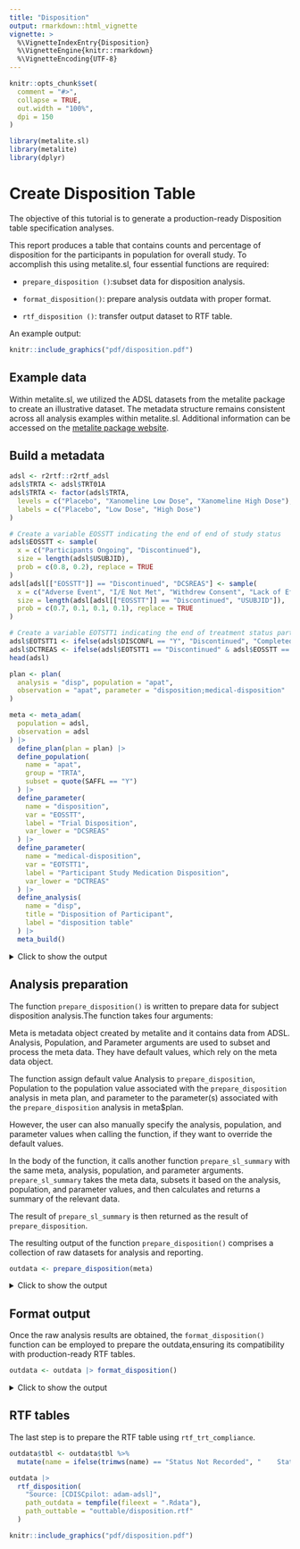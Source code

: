 ```yaml
---
title: "Disposition"
output: rmarkdown::html_vignette
vignette: >
  %\VignetteIndexEntry{Disposition}
  %\VignetteEngine{knitr::rmarkdown}
  %\VignetteEncoding{UTF-8}
---
```


```r
knitr::opts_chunk$set(
  comment = "#>",
  collapse = TRUE,
  out.width = "100%",
  dpi = 150
)
```

```r
library(metalite.sl)
library(metalite)
library(dplyr)
```



# Create Disposition Table

The objective of this tutorial is to generate a production-ready Disposition table specification analyses.

This report produces a table that contains counts and percentage of disposition for the participants in population for overall study.
To accomplish this using metalite.sl, four essential functions are required:

- `prepare_disposition ()`:subset data for disposition analysis.

- `format_disposition()`: prepare analysis outdata with proper format.

- `rtf_disposition ()`: transfer output dataset to RTF table.

An example output:

```r
knitr::include_graphics("pdf/disposition.pdf")
```


## Example data

Within metalite.sl, we utilized the ADSL datasets from the metalite
package to create an illustrative dataset.
The metadata structure remains consistent across all analysis examples
within metalite.sl.
Additional information can be accessed on the
[metalite package website](https://merck.github.io/metalite/articles/metalite.html).

## Build a metadata


```r
adsl <- r2rtf::r2rtf_adsl
adsl$TRTA <- adsl$TRT01A
adsl$TRTA <- factor(adsl$TRTA,
  levels = c("Placebo", "Xanomeline Low Dose", "Xanomeline High Dose"),
  labels = c("Placebo", "Low Dose", "High Dose")
)

# Create a variable EOSSTT indicating the end of end of study status
adsl$EOSSTT <- sample(
  x = c("Participants Ongoing", "Discontinued"),
  size = length(adsl$USUBJID),
  prob = c(0.8, 0.2), replace = TRUE
)
adsl[adsl[["EOSSTT"]] == "Discontinued", "DCSREAS"] <- sample(
  x = c("Adverse Event", "I/E Not Met", "Withdrew Consent", "Lack of Efficacy"),
  size = length(adsl[adsl[["EOSSTT"]] == "Discontinued", "USUBJID"]),
  prob = c(0.7, 0.1, 0.1, 0.1), replace = TRUE
)

# Create a variable EOTSTT1 indicating the end of treatment status part 1
adsl$EOTSTT1 <- ifelse(adsl$DISCONFL == "Y", "Discontinued", "Completed")
adsl$DCTREAS <- ifelse(adsl$EOTSTT1 == "Discontinued" & adsl$EOSSTT == "Discontinued", adsl$DCREASCD, NA)
head(adsl)
```

```r
plan <- plan(
  analysis = "disp", population = "apat",
  observation = "apat", parameter = "disposition;medical-disposition"
)
```


```r
meta <- meta_adam(
  population = adsl,
  observation = adsl
) |>
  define_plan(plan = plan) |>
  define_population(
    name = "apat",
    group = "TRTA",
    subset = quote(SAFFL == "Y")
  ) |>
  define_parameter(
    name = "disposition",
    var = "EOSSTT",
    label = "Trial Disposition",
    var_lower = "DCSREAS"
  ) |>
  define_parameter(
    name = "medical-disposition",
    var = "EOTSTT1",
    label = "Participant Study Medication Disposition",
    var_lower = "DCTREAS"
  ) |>
  define_analysis(
    name = "disp",
    title = "Disposition of Participant",
    label = "disposition table"
  ) |>
  meta_build()
```

<details>
<summary>Click to show the output</summary>
```r
meta
```
</details>

## Analysis preparation

The function `prepare_disposition()` is written to prepare data for subject disposition analysis.The function takes four arguments:

Meta is metadata object created by metalite and it contains data from ADSL.
Analysis, Population, and Parameter arguments are used to subset and process the meta data. They have default values, which rely on the meta data object.

The function assign default value Analysis to `prepare_disposition`, Population to the population value associated with the `prepare_disposition` analysis in meta plan, and parameter to the parameter(s) associated with the `prepare_disposition` analysis in meta$plan.

However, the user can also manually specify the analysis, population, and parameter values when calling the function, if they want to override the default values.

In the body of the function, it calls another function `prepare_sl_summary` with the same meta, analysis, population, and parameter arguments.
`prepare_sl_summary` takes the meta data, subsets it based on the analysis, population, and parameter values, and then calculates and returns a summary of the relevant data.

The result of `prepare_sl_summary` is then returned as the result of `prepare_disposition`.

The resulting output of the function `prepare_disposition()` comprises
a collection of raw datasets for analysis and reporting.

```r
outdata <- prepare_disposition(meta)
```

<details>
<summary>Click to show the output</summary>
```r
outdata
```
- `parameter`: parameter name

```r
outdata$parameter
```
- `n`: number of participants in population

```r
outdata$n
```

The resulting dataset contains frequently used statistics,
with variables indexed according to the order specified in `outdata$group`.

```r
outdata$group
```

- `char_n`: number of participants completed vs not completed in each parameter

```r
outdata$char_n
```

- `char_var` : name of parameter

```r
outdata$char_var
```

- `char_prop` : proportion of subject with disposition

```r
outdata$char_prop
```
</details>

## Format output

Once the raw analysis results are obtained,
the `format_disposition()` function can be employed to prepare the outdata,ensuring its compatibility with production-ready RTF tables.

```r
outdata <- outdata |> format_disposition()
```

<details>
<summary>Click to show the output</summary>
```r
outdata$tbl
```
</details>


## RTF tables

The last step is to prepare the RTF table using `rtf_trt_compliance`.

```r
outdata$tbl <- outdata$tbl %>%
  mutate(name = ifelse(trimws(name) == "Status Not Recorded", "    Status Not Recorded", name))

outdata |>
  rtf_disposition(
    "Source: [CDISCpilot: adam-adsl]",
    path_outdata = tempfile(fileext = ".Rdata"),
    path_outtable = "outtable/disposition.rtf"
  )
```

```r
knitr::include_graphics("pdf/disposition.pdf")
```

